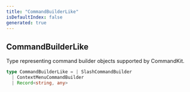 ```yaml
---
title: "CommandBuilderLike"
isDefaultIndex: false
generated: true
---
```



<!-- This file was generated from the CommandKit source. Do not modify. Instead, re-run the "docgen" script -->


## CommandBuilderLike

<GenerationInfo sourceFile="packages/commandkit/src/app/handlers/AppCommandHandler.ts" sourceLine="125" packageName="commandkit" />

Type representing command builder objects supported by CommandKit.

```ts title="Signature"
type CommandBuilderLike = | SlashCommandBuilder
  | ContextMenuCommandBuilder
  | Record<string, any>
```
